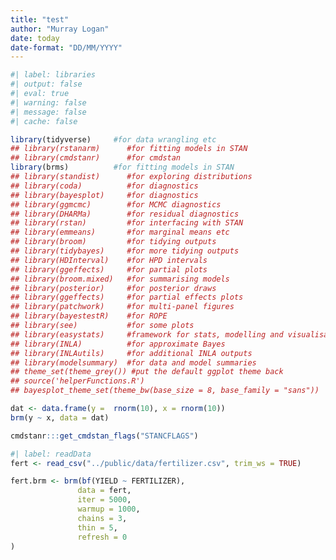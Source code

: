 ```yaml
---
title: "test"
author: "Murray Logan"
date: today
date-format: "DD/MM/YYYY"
---
```



```r
#| label: libraries
#| output: false
#| eval: true
#| warning: false
#| message: false
#| cache: false

library(tidyverse)     #for data wrangling etc
## library(rstanarm)      #for fitting models in STAN
## library(cmdstanr)      #for cmdstan
library(brms)          #for fitting models in STAN
## library(standist)      #for exploring distributions
## library(coda)          #for diagnostics
## library(bayesplot)     #for diagnostics
## library(ggmcmc)        #for MCMC diagnostics
## library(DHARMa)        #for residual diagnostics
## library(rstan)         #for interfacing with STAN
## library(emmeans)       #for marginal means etc
## library(broom)         #for tidying outputs
## library(tidybayes)     #for more tidying outputs
## library(HDInterval)    #for HPD intervals
## library(ggeffects)     #for partial plots
## library(broom.mixed)   #for summarising models
## library(posterior)     #for posterior draws
## library(ggeffects)     #for partial effects plots
## library(patchwork)     #for multi-panel figures
## library(bayestestR)    #for ROPE
## library(see)           #for some plots
## library(easystats)     #framework for stats, modelling and visualisation
## library(INLA)          #for approximate Bayes
## library(INLAutils)     #for additional INLA outputs
## library(modelsummary)  #for data and model summaries 
## theme_set(theme_grey()) #put the default ggplot theme back
## source('helperFunctions.R')
## bayesplot_theme_set(theme_bw(base_size = 8, base_family = "sans"))
```

```r
dat <- data.frame(y =  rnorm(10), x = rnorm(10))
brm(y ~ x, data = dat)
```
```r
cmdstanr:::get_cmdstan_flags("STANCFLAGS")
```

```r
#| label: readData
fert <- read_csv("../public/data/fertilizer.csv", trim_ws = TRUE)
```


```r
fert.brm <- brm(bf(YIELD ~ FERTILIZER),
               data = fert,
               iter = 5000,
               warmup = 1000,
               chains = 3,
               thin = 5,
               refresh = 0
)
```
